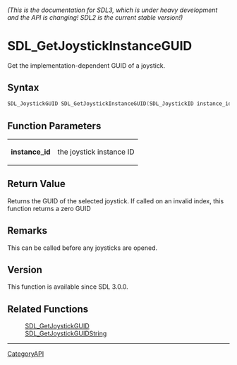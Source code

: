 ====== (This is the documentation for SDL3, which is under heavy development and the API is changing! SDL2 is the current stable version!) ======
= SDL_GetJoystickInstanceGUID =

Get the implementation-dependent GUID of a joystick.

== Syntax ==

<syntaxhighlight lang='c'>
SDL_JoystickGUID SDL_GetJoystickInstanceGUID(SDL_JoystickID instance_id);
</syntaxhighlight>

== Function Parameters ==

{|
|'''instance_id'''
|the joystick instance ID
|}

== Return Value ==

Returns the GUID of the selected joystick. If called on an invalid index,
this function returns a zero GUID

== Remarks ==

This can be called before any joysticks are opened.

== Version ==

This function is available since SDL 3.0.0.

== Related Functions ==

:[[SDL_GetJoystickGUID]]
:[[SDL_GetJoystickGUIDString]]

----
[[CategoryAPI]]


